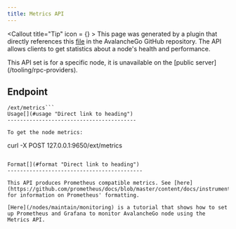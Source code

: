 ```yaml
---
title: Metrics API
---
```

<Callout title="Tip" icon = {<BadgeCheck className="size-5 text-card" fill="green" />} >
This page was generated by a plugin that directly references this [file](https://github.com/ava-labs/avalanchego/tree/master/api/metrics/service.md) in the AvalancheGo GitHub repository.
</Callout>
The API allows clients to get statistics about a node's health and performance.


<Callout title="Note">
This API set is for a specific node, it is unavailable on the [public server](/tooling/rpc-providers).
</Callout>

Endpoint[​](#endpoint "Direct link to heading")
-----------------------------------------------
```
/ext/metrics```
Usage[​](#usage "Direct link to heading")
-----------------------------------------

To get the node metrics:

```
curl -X POST 127.0.0.1:9650/ext/metrics
```

Format[​](#format "Direct link to heading")
-------------------------------------------

This API produces Prometheus compatible metrics. See [here](https://github.com/prometheus/docs/blob/master/content/docs/instrumenting/exposition_formats.md) for information on Prometheus' formatting.

[Here](/nodes/maintain/monitoring) is a tutorial that shows how to set up Prometheus and Grafana to monitor AvalancheGo node using the Metrics API.